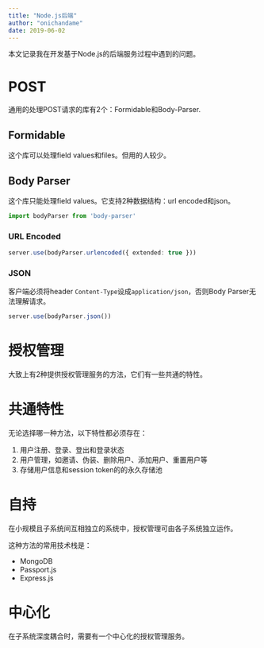 ```yaml
---
title: "Node.js后端"
author: "onichandame"
date: 2019-06-02
---
```


本文记录我在开发基于Node.js的后端服务过程中遇到的问题。

# POST

通用的处理POST请求的库有2个：Formidable和Body-Parser.

## Formidable

这个库可以处理field values和files。但用的人较少。

## Body Parser

这个库只能处理field values。它支持2种数据结构：url encoded和json。

```typescript
import bodyParser from 'body-parser'
```

### URL Encoded

```typescript
server.use(bodyParser.urlencoded({ extended: true }))
```

### JSON

客户端必须将header `Content-Type`设成`application/json`，否则Body Parser无法理解请求。

```typescript
server.use(bodyParser.json())
```

# 授权管理

大致上有2种提供授权管理服务的方法，它们有一些共通的特性。

# 共通特性

无论选择哪一种方法，以下特性都必须存在：

1. 用户注册、登录、登出和登录状态
2. 用户管理，如邀请、伪装、删除用户、添加用户、重置用户等
3. 存储用户信息和session token的的永久存储池

# 自持

在小规模且子系统间互相独立的系统中，授权管理可由各子系统独立运作。

这种方法的常用技术栈是：

- MongoDB
- Passport.js
- Express.js

# 中心化

在子系统深度耦合时，需要有一个中心化的授权管理服务。
